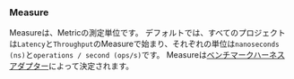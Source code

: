 ### Measure
Measureは、Metricの測定単位です。
デフォルトでは、すべてのプロジェクトは`Latency`と`Throughput`のMeasureで始まり、それぞれの単位は`nanoseconds (ns)`と`operations / second (ops/s)`です。
Measureは[ベンチマークハーネスアダプター](/ja/docs/explanation/adapters/)によって決定されます。